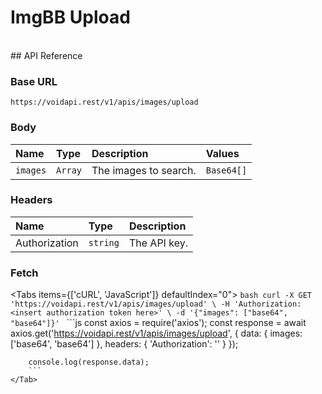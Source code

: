 # ImgBB Upload

<br />
## API Reference

### Base URL

```http
https://voidapi.rest/v1/apis/images/upload
```

### Body

| Name | Type | Description | Values |
| :--- | :--- | :--- | :--- |
| `images` | `Array` | The images to search. | `Base64[]` |

### Headers
| Name | Type | Description |
| :--- | :--- | :--- |
| Authorization | `string` | The API key. |

### Fetch

<Tabs items={['cURL', 'JavaScript']} defaultIndex="0">
  <Tab title="cURL">
    ```bash
    curl -X GET 'https://voidapi.rest/v1/apis/images/upload' \
        -H 'Authorization: <insert authorization token here>' \
        -d '{"images": ["base64", "base64"]}'
    ```
    </Tab>
    <Tab title="JavaScript">
        ```js
        const axios = require('axios');
        const response = await axios.get('https://voidapi.rest/v1/apis/images/upload', {
            data: {
                images: ['base64', 'base64']
            },
            headers: {
                'Authorization': '<insert authorization token here>'
            }
        });

        console.log(response.data);
        ```
    </Tab>
</Tabs>